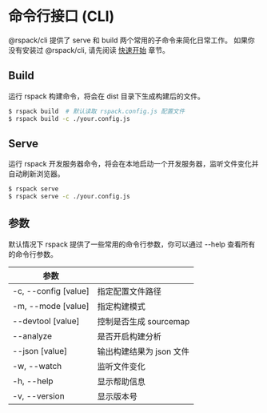# 命令行接口 (CLI)

@rspack/cli 提供了 serve 和 build 两个常用的子命令来简化日常工作。 如果你没有安装过 @rspack/cli, 请先阅读 [快速开始](/guide/quick-start) 章节。

## Build

运行 rspack 构建命令，将会在 dist 目录下生成构建后的文件。

```sh
$ rspack build  # 默认读取 rspack.config.js 配置文件
$ rspack build -c ./your.config.js
```

## Serve

运行 rspack 开发服务器命令，将会在本地启动一个开发服务器，监听文件变化并自动刷新浏览器。

```sh
$ rspack serve
$ rspack serve -c ./your.config.js
```

## 参数

默认情况下 rspack 提供了一些常用的命令行参数，你可以通过 --help 查看所有的命令行参数。

| 参数                 |                          |
| -------------------- | ------------------------ |
| -c, --config [value] | 指定配置文件路径         |
| -m, --mode [value]   | 指定构建模式             |
| --devtool [value]    | 控制是否生成 sourcemap   |
| --analyze            | 是否开启构建分析         |
| --json [value]       | 输出构建结果为 json 文件 |
| -w, --watch          | 监听文件变化             |
| -h, --help           | 显示帮助信息             |
| -v, --version        | 显示版本号               |
